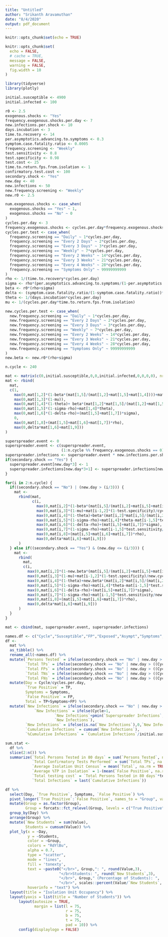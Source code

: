 ```yaml
---
title: "Untitled"
author: "Srikanth Aravamuthan"
date: "8/4/2020"
output: pdf_document
---
```


```r
knitr::opts_chunk$set(echo = TRUE)

knitr::opts_chunk$set(
  echo = FALSE,
  # cache = TRUE, 
  message = FALSE,
  warning = FALSE, 
  fig.width = 10
)

library(tidyverse)
library(plotly)

```

```r
initial.susceptible <- 4900
initial.infected <- 100

r0 <- 2.5
exogenous.shocks <- "Yes"
frequency.exogenous.shocks.per.day <- 7
new.infections.per.shock <- 10
days.incubation <- 3
time.to.recovery <- 14
per.asymptotics.advancing.to.symptoms <- 0.3
symptom.case.fatality.ratio <- 0.0005
frequency.screening <- "Weekly"
test.sensitivity <- 0.8
test.specificity <- 0.98
test.cost <- 25
time.to.return.fps.from.isolation <- 1
confirmatory.test.cost <- 100
secondary.shock <- "Yes"
new.day <- 40
new.infections <- 50
new.frequency.screening <- "Weekly"
new.r0 <- 2.5

```

```r
num.exogenous.shocks <- case_when(
  exogenous.shocks == "Yes" ~ 1,
  exogenous.shocks == "No" ~ 0
)
cycles.per.day <- 3
frequency.exogenous.shocks <- cycles.per.day*frequency.exogenous.shocks.per.day
cycles.per.test <- case_when(
  frequency.screening == "Daily" ~ 1*cycles.per.day,
  frequency.screening == "Every 2 Days" ~ 2*cycles.per.day,
  frequency.screening == "Every 3 Days" ~ 3*cycles.per.day,
  frequency.screening == "Weekly" ~ 7*cycles.per.day,
  frequency.screening == "Every 2 Weeks" ~ 14*cycles.per.day,
  frequency.screening == "Every 3 Weeks" ~ 21*cycles.per.day,
  frequency.screening == "Every 4 Weeks" ~ 28*cycles.per.day,
  frequency.screening == "Symptoms Only" ~ 99999999999
)
rho <- 1/(time.to.recovery*cycles.per.day)
sigma <- rho*(per.asymptotics.advancing.to.symptoms/(1-per.asymptotics.advancing.to.symptoms))
beta <- r0*(rho+sigma)
delta <- (symptom.case.fatality.ratio/(1-symptom.case.fatality.ratio))*rho
theta <- 1/(days.incubation*cycles.per.day)
mu <- 1/(cycles.per.day*time.to.return.fps.from.isolation)

new.cycles.per.test <- case_when(
  new.frequency.screening == "Daily" ~ 1*cycles.per.day,
  new.frequency.screening == "Every 2 Days" ~ 2*cycles.per.day,
  new.frequency.screening == "Every 3 Days" ~ 3*cycles.per.day,
  new.frequency.screening == "Weekly" ~ 7*cycles.per.day,
  new.frequency.screening == "Every 2 Weeks" ~ 14*cycles.per.day,
  new.frequency.screening == "Every 3 Weeks" ~ 21*cycles.per.day,
  new.frequency.screening == "Every 4 Weeks" ~ 28*cycles.per.day,
  new.frequency.screening == "Symptoms Only" ~ 99999999999
)
new.beta <- new.r0*(rho+sigma)

```

```r
n.cycle <- 240

mat <- matrix(c(0,initial.susceptible,0,0,initial.infected,0,0,0,0), nrow = 1)
mat <- rbind(
  mat,
  c(1,
    max(0,mat[1,2]*(1-beta*(mat[1,5]/(mat[1,2]+mat[1,5]+mat[1,4])))+mat[1,3]*mu),
    max(0,mat[1,3]*(1-mu)),
    max(0,mat[1,4]*(1-theta)+ beta*(mat[1,2]*mat[1,5]/(mat[1,2]+mat[1,5]+mat[1,4]))),
    max(0,mat[1,5]*(1-sigma-rho)+mat[1,4]*theta),
    max(0,mat[1,6]*(1-delta-rho)+(mat[1,5]+mat[1,7])*sigma),
    0,
    max(0,mat[1,8]+(mat[1,5]+mat[1,6]+mat[1,7])*rho),
    max(0,delta*mat[1,6]+mat[1,9]))
)

superspreader.event <- 0
superspreader.event <- c(superspreader.event, 
                         (1:n.cycle %% frequency.exogenous.shocks == 0)*num.exogenous.shocks)
superspreader.infections <- superspreader.event * new.infections.per.shock
if(secondary.shock == "Yes") {
  superspreader.event[new.day*3] <- 1
  superspreader.infections[new.day*3+1] <- superspreader.infections[new.day*3+1] + new.infections
}

for(i in 2:n.cycle) {
  if((secondary.shock == "No") | (new.day > (i/3))) {
    mat <- 
      rbind(mat,
            c(i,
              max(0,mat[i,2]*(1-beta*(mat[i,5]/(mat[i,2]+mat[i,5]+mat[i,4])))+mat[i,3]*mu-mat[i-1,2]*(1-test.specificity)/cycles.per.test-superspreader.event[i+1]*superspreader.infections[i+1]),
              max(0,mat[i,3]*(1-mu)+mat[i-1,2]*(1-test.specificity)/cycles.per.test),
              max(0,mat[i,4]*(1-theta)+beta*(mat[i,2]*mat[i,5]/(mat[i,2]+mat[i,5]+mat[i,4]))+superspreader.event[i+1]*superspreader.infections[i+1]),
              max(0,mat[i,5]*(1-sigma-rho)+mat[i,4]*theta-mat[i-1,5]*test.sensitivity/cycles.per.test),
              max(0,mat[i,6]*(1-delta-rho)+(mat[i,5]+mat[i,7])*sigma),
              max(0,mat[i,7]*(1-sigma-rho)+mat[i-1,5]*test.sensitivity/cycles.per.test),
              max(0,mat[i,8]+(mat[i,5]+mat[i,6]+mat[i,7])*rho),
              max(0,delta*mat[i,6]+mat[i,9]))
      )
  } else if((secondary.shock == "Yes") & (new.day <= (i/3))) {
    mat <- 
      rbind(
        mat,
        c(i,
          max(0,mat[i,2]*(1-new.beta*(mat[i,5]/(mat[i,2]+mat[i,5]+mat[i,4])))+mat[i,3]*mu-mat[i-1,2]*(1-test.specificity)/new.cycles.per.test-superspreader.event[i+1]*superspreader.infections[i+1]),
          max(0,mat[i,3]*(1-mu)+mat[i-1,2]*(1-test.specificity)/new.cycles.per.test),
          max(0,mat[i,4]*(1-theta)+new.beta*(mat[i,2]*mat[i,5]/(mat[i,2]+mat[i,5]+mat[i,4]))+superspreader.event[i+1]*superspreader.infections[i+1]),
          max(0,mat[i,5]*(1-sigma-rho)+mat[i,4]*theta-mat[i-1,5]*test.sensitivity/new.cycles.per.test),
          max(0,mat[i,6]*(1-delta-rho)+(mat[i,5]+mat[i,7])*sigma),
          max(0,mat[i,7]*(1-sigma-rho)+mat[i-1,5]*test.sensitivity/new.cycles.per.test),
          max(0,mat[i,8]+(mat[i,5]+mat[i,6]+mat[i,7])*rho),
          max(0,delta*mat[i,6]+mat[i,9]))
      )
  }
}

mat <- cbind(mat, superspreader.event, superspreader.infections)

```

```r
names.df <- c("Cycle","Susceptible","FP","Exposed","Asympt","Symptoms","TP","Recovered","Dead","Superspreader Event", "Superspreader Infections")
df <- 
  mat %>% 
  as_tibble() %>% 
  rename_all(~names.df) %>% 
  mutate(`Persons Tested` = ifelse(secondary.shock == "No" | new.day > ((Cycle+1)/3),(lag(Susceptible,1,NA)+lag(Exposed,1,NA)+lag(Asympt,1,NA))/cycles.per.test,(lag(Susceptible,1,NA)+lag(Exposed,1,NA)+lag(Asympt,1,NA))/new.cycles.per.test),
         `Total TPs` = ifelse(secondary.shock == "No" | new.day > ((Cycle+2)/3),lag(Asympt,2,NA)*test.sensitivity/cycles.per.test,lag(Asympt,2,NA)*test.sensitivity/new.cycles.per.test),
         `Total FPs` = ifelse(secondary.shock == "No" | new.day > ((Cycle+2)/3),lag(Susceptible,2,NA)*(1-test.specificity)/cycles.per.test,lag(Susceptible,2,NA)*(1-test.specificity)/new.cycles.per.test),
         `Total TNs` = ifelse(secondary.shock == "No" | new.day > ((Cycle+2)/3),lag(Susceptible,2,NA)*test.specificity/cycles.per.test,lag(Susceptible,2,NA)*test.specificity/new.cycles.per.test),
         `Total FNs` = ifelse(secondary.shock == "No" | new.day > ((Cycle+2)/3),lag(Exposed,2,NA)+lag(Asympt,2,NA)*(1-test.sensitivity)/cycles.per.test,lag(Exposed,2,NA)+lag(Asympt,2,NA)*(1-test.sensitivity)/new.cycles.per.test)) %>% 
  mutate(Day = Cycle/cycles.per.day,
         `True Positive` = TP,
         Symptoms = Symptoms,
         `False Positive` = FP,
         Total = TP+Symptoms+FP) %>% 
  mutate(`New Infections` = ifelse(secondary.shock == "No" | new.day > ((Cycle+1)/3),lag(Asympt,1,NA)*beta*lag(Susceptible,1,NA)/(lag(Susceptible,1,NA)+lag(Exposed,1,NA)+lag(Asympt,1,NA)),lag(Asympt,1,NA)*new.beta*lag(Susceptible,1,NA)/(lag(Susceptible,1,NA)+lag(Exposed,1,NA)+lag(Asympt,1,NA))),
             `New Infections` = ifelse(Cycle>1,
                      `New Infections`+pmin(`Superspreader Infections`,lag(Susceptible,1,NA)),
                      `New Infections`),
         `New Infections` = ifelse(is.na(`New Infections`),0,`New Infections`),
         `Cumulative Infections` = cumsum(`New Infections`),
         `%Cumulative Infections` = `Cumulative Infections`/initial.susceptible)

```

```r
sum.stat <- 
  df %>% 
  slice(2:n()) %>% 
  summarize(`Total Persons Tested in 80 days` = sum(`Persons Tested`, na.rm = TRUE),
            `Total Confirmatory Tests Performed` = sum(`Total TPs`, na.rm = TRUE) + sum(`Total FPs`, na.rm = TRUE),
            `Average Isolation Unit Census` = mean(`Total`, na.rm = TRUE),
            `Average %TP in Isolation` = 1-(mean(`False Positive`, na.rm = TRUE)/mean(`Total`, na.rm = TRUE)),
            `Total testing cost` = `Total Persons Tested in 80 days`*test.cost+`Total Confirmatory Tests Performed`*confirmatory.test.cost,
            `Total Infections` = last(`Cumulative Infections`))

```

```r
df %>% 
  select(Day, `True Positive`, Symptoms, `False Positive`) %>% 
  pivot_longer(`True Positive`:`False Positive`, names_to = "Group", values_to = "Value") %>% 
  mutate(Group = as.factor(Group),
         Group = forcats::fct_relevel(Group, levels = c("True Positive", "Symptoms", "False Positive"))) %>% 
  group_by(Day) %>% 
  arrange(Group) %>% 
  mutate(`New Students` = sum(Value),
         Students = cumsum(Value)) %>% 
  plot_ly(x = ~Day, 
          y = ~Students, 
          color = ~Group, 
          colors = "RdYlBu",
          alpha = 0.7,
          type = "scatter",
          mode = "lines",
          fill = 'tonexty',
          text = ~paste0("</br>", Group,": ", round(Value,3),
                        "</br>Students: ", round(`New Students`,3),
                        "</br>", Group," (Percentage of Students): ", 
                        "</br>", scales::percent(Value/`New Students`, accuracy = 0.1)), 
          hoverinfo = "text") %>% 
  layout(title = "Isolation Unit Occupancy") %>% 
  layout(yaxis = list(title = "Number of Students")) %>% 
      layout(autosize = TRUE, 
             margin = list(l = 75,
                           r = 75,
                           b = 75,
                           t = 75,
                           pad = 10)) %>%
      config(displaylogo = FALSE)
  
```

